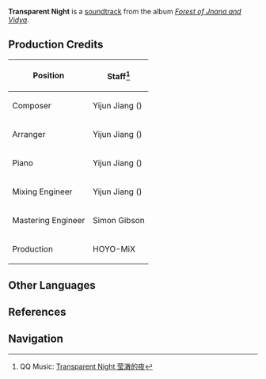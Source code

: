 {{Soundtrack Infobox
|title          =
|image          = Forest of Jnana and Vidya.png
|album          = Forest of Jnana and Vidya
|disc           = 2
|number         = 53
|featured       =
|featured2      =
|featured3      =
|featured_disc  =
|featured_disc2 =
|featured_disc3 =
|youtube_id     = aquNpZJxf1M
|spotify_id     = 4WZMWMAo8mBNXBzE7EYMA0
|played_in      = Ardravi Valley; Sublime Spicewood; Chapter III
|during         = [[Ardravi Valley]] (Night), [[Sublime Spicewood]] (Night), dialogue scene in ''[[The End of the Sabzeruz Festival]]''
|domain         =
|previous       = Gone With the Wind
|next           = Tangled Vines
}}
'''Transparent Night''' is a [[soundtrack]] from the album ''[[Forest of Jnana and Vidya]]''.

==Production Credits==
{| class="wikitable" style="text-align:left; height:0.5em"
! Position
! Staff<ref>QQ Music: [https://y.qq.com/n/ryqq/songDetail/002CVCxQ2Atk3p Transparent Night 莹澈的夜]</ref>
|-
! Composer
| Yijun Jiang ({{zh|姜以君}})
|-
! Arranger
| Yijun Jiang ({{zh|姜以君}})
|-
! Piano
| Yijun Jiang ({{zh|姜以君}})
|-
! Mixing Engineer
| Yijun Jiang ({{zh|姜以君}})
|-
! Mastering Engineer
| Simon Gibson
|-
! Production
| HOYO-MiX
|}
<!--
==Videos==
<gallery hideaddbutton="true" captionalign="center">
</gallery>

==Trivia==
-->
==Other Languages==
{{Other Languages
|en      = Transparent Night
|zhs     = 莹澈的夜
|zhs_rm  = Yíngchè de Yè
|zht     = 瑩澈的夜
|zht_rm  = Yíngchè de Yè
|zh_tl   = 
|ja      = 清澄な夜
|ja_rm   = Seichou-na Yoru
|ja_tl   = 
|tr      = 
|tr_tl   = 
|it      = 
|it_tl   = 
}}

==References==
{{Reflist}}

==Navigation==
{{Soundtrack Navbox|Forest of Jnana and Vidya}}